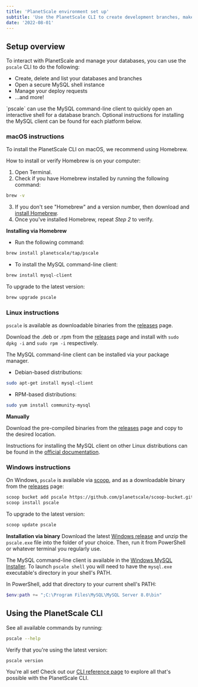 ```yaml
---
title: 'PlanetScale environment set up'
subtitle: 'Use the PlanetScale CLI to create development branches, make non-blocking schema changes, and open deploy requests directly from your terminal.'
date: '2022-08-01'
---
```


## Setup overview

To interact with PlanetScale and manage your databases, you can use the `pscale` CLI to do the following:

- Create, delete and list your databases and branches
- Open a secure MySQL shell instance
- Manage your deploy requests
- ...and more!

<InfoBlock type='note'>
  `pscale` can use the MySQL command-line client to quickly open an interactive shell for a database branch. Optional
  instructions for installing the MySQL client can be found for each platform below.
</InfoBlock>

### macOS instructions

To install the PlanetScale CLI on macOS, we recommend using Homebrew.

How to install or verify Homebrew is on your computer:

1. Open Terminal.
2. Check if you have Homebrew installed by running the following command:

```bash
brew -v
```

3. If you don't see "Homebrew" and a version number, then download and [install Homebrew](https://brew.sh/).
4. Once you've installed Homebrew, repeat _Step 2_ to verify.

**Installing via Homebrew**

- Run the following command:

```bash
brew install planetscale/tap/pscale
```

- To install the MySQL command-line client:

```bash
brew install mysql-client
```

To upgrade to the latest version:

```bash
brew upgrade pscale
```

### Linux instructions

`pscale` is available as downloadable binaries from the [releases](https://github.com/planetscale/cli/releases/latest) page.

Download the .deb or .rpm from the [releases](https://github.com/planetscale/cli/releases/latest) page and install with `sudo dpkg -i` and `sudo rpm -i` respectively.

The MySQL command-line client can be installed via your package manager.

- Debian-based distributions:

```bash
sudo apt-get install mysql-client
```

- RPM-based distributions:

```bash
sudo yum install community-mysql
```

**Manually**

Download the pre-compiled binaries from the [releases](https://github.com/planetscale/cli/releases/latest) page and copy to the desired location.

Instructions for installing the MySQL client on other Linux distributions can be found in the [official documentation](https://dev.mysql.com/doc/refman/8.0/en/linux-installation.html).

### Windows instructions

On Windows, `pscale` is available via [scoop](https://scoop.sh/), and as a downloadable binary from the [releases](https://github.com/planetscale/cli/releases/latest) page:

```bash
scoop bucket add pscale https://github.com/planetscale/scoop-bucket.git
scoop install pscale
```

To upgrade to the latest version:

```bash
scoop update pscale
```

**Installation via binary**
Download the latest [Windows release](https://github.com/planetscale/cli/releases/latest) and unzip the `pscale.exe` file into the folder of your choice. Then, run it from PowerShell or whatever terminal you regularly use.

The MySQL command-line client is available in the [Windows MySQL Installer](https://dev.mysql.com/doc/refman/8.0/en/windows-installation.html). To launch `pscale shell` you will need to have the `mysql.exe` executable's directory in your shell's PATH.

In PowerShell, add that directory to your current shell's PATH:

```powershell
$env:path += ";C:\Program Files\MySQL\MySQL Server 8.0\bin"
```

## Using the PlanetScale CLI

See all available commands by running:

```bash
pscale --help
```

Verify that you're using the latest version:

```bash
pscale version
```

You're all set! Check out our [CLI reference page](/docs/reference/planetscale-cli) to explore all that's possible with the PlanetScale CLI.
